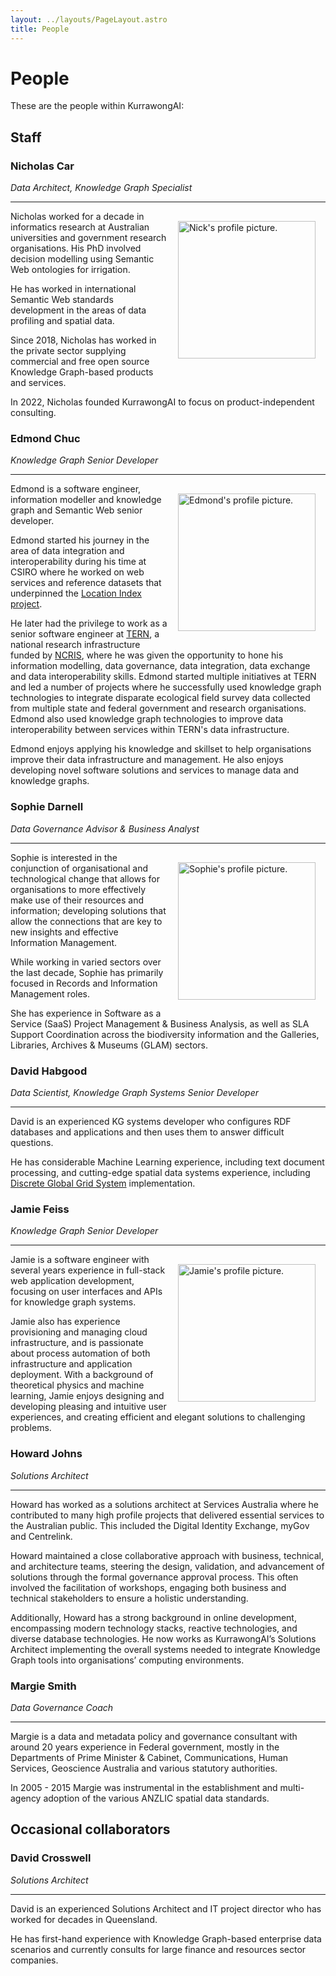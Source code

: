 ```yaml
---
layout: ../layouts/PageLayout.astro
title: People
---
```


# People

These are the people within KurrawongAI:

## Staff

### Nicholas Car

_Data Architect, Knowledge Graph Specialist_

---

<img
  src="/nick.jpg"
  style="float:right; padding: 1rem;"
  width="220"
  alt="Nick's profile picture."
/>

Nicholas worked for a decade in informatics research at Australian universities and government research organisations. His PhD involved decision modelling using Semantic Web ontologies for irrigation.

He has worked in international Semantic Web standards development in the areas of data profiling and spatial data.

Since 2018, Nicholas has worked in the private sector supplying commercial and free open source Knowledge Graph-based products and services.

In 2022, Nicholas founded KurrawongAI to focus on product-independent consulting.


### Edmond Chuc

_Knowledge Graph Senior Developer_

---

<img
  src="/edmond.jpg"
  style="float:right; padding: 1rem;"
  width="220"
  alt="Edmond's profile picture."
/>

Edmond is a software engineer, information modeller and knowledge graph and Semantic Web senior developer.

Edmond started his journey in the area of data integration and interoperability during his time at CSIRO where he worked on web services and reference datasets that underpinned the [Location Index project](https://www.ga.gov.au/locationindex).

He later had the privilege to work as a senior software engineer at [TERN](https://www.tern.org.au/), a national research infrastructure funded by [NCRIS](https://www.education.gov.au/ncris), where he was given the opportunity to hone his information modelling, data governance, data integration, data exchange and data interoperability skills. Edmond started multiple initiatives at TERN and led a number of projects where he successfully used knowledge graph technologies to integrate disparate ecological field survey data collected from multiple state and federal government and research organisations. Edmond also used knowledge graph technologies to improve data interoperability between services within TERN's data infrastructure.

Edmond enjoys applying his knowledge and skillset to help organisations improve their data infrastructure and management. He also enjoys developing novel software solutions and services to manage data and knowledge graphs.

### Sophie Darnell

_Data Governance Advisor & Business Analyst_

---

<img
  src="/sophie.jpg"
  style="float:right; padding: 1rem;"
  width="220"
  alt="Sophie's profile picture."
/>

Sophie is interested in the conjunction of organisational and technological change that allows for organisations to more effectively make use of their resources and information; developing solutions that allow the connections that are key to new insights and effective Information Management.

While working in varied sectors over the last decade, Sophie has primarily focused in Records and Information Management roles.

She has experience in Software as a Service (SaaS) Project Management & Business Analysis, as well as SLA Support Coordination across the biodiversity information and the Galleries, Libraries, Archives & Museums (GLAM) sectors.

### David Habgood

_Data Scientist, Knowledge Graph Systems Senior Developer_

---

David is an experienced KG systems developer who configures RDF databases and applications and then uses them to answer difficult questions.

He has considerable Machine Learning experience, including text document processing, and cutting-edge spatial data systems experience, including [Discrete Global Grid System](https://en.wikipedia.org/wiki/Discrete_global_grid) implementation.

### Jamie Feiss

_Knowledge Graph Senior Developer_

---

<img
  src="/jamie.jpg"
  style="float:right; padding: 1rem;"
  width="220"
  alt="Jamie's profile picture."
/>

Jamie is a software engineer with several years experience in full-stack web application development, focusing on user interfaces and APIs for knowledge graph systems. 

Jamie also has experience provisioning and managing cloud infrastructure, and is passionate about process automation of both infrastructure and application deployment. With a background of theoretical physics and machine learning, Jamie enjoys designing and developing pleasing and intuitive user experiences, and creating efficient and elegant solutions to challenging problems.

### Howard Johns

_Solutions Architect_

---

Howard has worked as a solutions architect at Services Australia where he contributed to many high profile projects that delivered essential services to the Australian public. This included the Digital Identity Exchange, myGov and Centrelink.

Howard maintained a close collaborative approach with business, technical, and architecture teams, steering the design, validation, and advancement of solutions through the formal governance approval process. This often involved the facilitation of workshops, engaging both business and technical stakeholders to ensure a holistic understanding.

Additionally, Howard has a strong background in online development, encompassing modern technology stacks, reactive technologies, and diverse database technologies. He now works as KurrawongAI’s Solutions Architect implementing the overall systems needed to integrate Knowledge Graph tools into organisations’ computing environments.

### Margie Smith

_Data Governance Coach_

---

Margie is a data and metadata policy and governance consultant with around 20 years experience in Federal government, mostly in the Departments of Prime Minister & Cabinet, Communications, Human Services, Geoscience Australia and various statutory authorities.

In 2005 - 2015 Margie was instrumental in the establishment and multi-agency adoption of the various ANZLIC spatial data standards.




## Occasional collaborators


### David Crosswell

_Solutions Architect_

---

David is an experienced Solutions Architect and IT project director who has worked for decades in Queensland.

He has first-hand experience with Knowledge Graph-based enterprise data scenarios and currently consults for large finance and resources sector companies.
